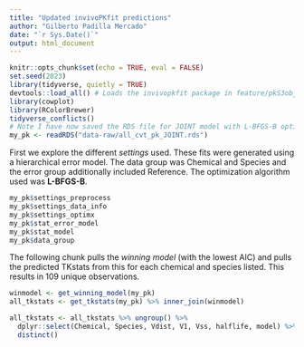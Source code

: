 ```yaml
---
title: "Updated invivoPKfit predictions"
author: "Gilberto Padilla Mercado"
date: "`r Sys.Date()`"
output: html_document
---
```


```r
knitr::opts_chunk$set(echo = TRUE, eval = FALSE)
set.seed(2023)
library(tidyverse, quietly = TRUE)
devtools::load_all() # Loads the invivopkfit package in feature/pkS3obj_facet branch
library(cowplot)
library(RColorBrewer)
tidyverse_conflicts()
# Note I have now saved the RDS file for JOINT model with L-BFGS-B optimization
my_pk <- readRDS("data-raw/all_cvt_pk_JOINT.rds")
```


First we explore the different _settings_ used. These fits were generated using a 
hierarchical error model. The data group was Chemical and Species and the error
group additionally included Reference. The optimization algorithm used was **L-BFGS-B**.

```r
my_pk$settings_preprocess
my_pk$settings_data_info
my_pk$settings_optimx
my_pk$stat_error_model
my_pk$stat_model
my_pk$data_group
```



The following chunk pulls the *winning model* (with the lowest AIC)
and pulls the predicted TKstats from this for each chemical and species listed.
This results in 109 unique observations.

```r
winmodel <- get_winning_model(my_pk)
all_tkstats <- get_tkstats(my_pk) %>% inner_join(winmodel)

all_tkstats <- all_tkstats %>% ungroup() %>%
  dplyr::select(Chemical, Species, Vdist, V1, Vss, halflife, model) %>%
  distinct()



```

